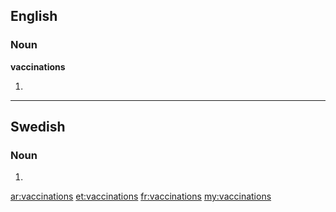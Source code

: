 ==English==

===Noun===
'''vaccinations'''

# {{plural of|[[vaccination]]}}

----

==Swedish==

===Noun===
{{head|sv|noun form}}

# {{sv-noun-form-indef-gen|vaccination}}

[[ar:vaccinations]]
[[et:vaccinations]]
[[fr:vaccinations]]
[[my:vaccinations]]
